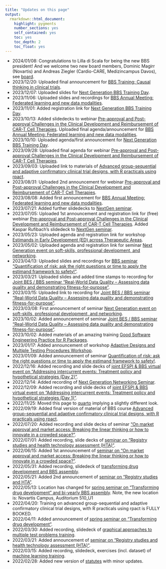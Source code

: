 ```yaml
---
title: "Updates on this page"
output: 
  rmarkdown::html_document:
    highlight: pygments
    number_sections: yes
    self_contained: yes
    toc: yes
    toc_depth: 2
    toc_float: yes
---
```


* 2024/01/08: Congratulations to Lilla di Scala for being the new BBS president! And we welcome two new board members, Dominic Magirr (Novartis) and Andreas Ziegler (Cardio-CARE, Medizincampus Davos), see [board](board.html).
* 2023/12/20: Uploaded final announcement for [BBS Training: Causal thinking in clinical trials](events_upcoming.html).
* 2023/12/07: Uploaded slides for [Next Generation BBS Training Day](trainings_past.html#next-generation-bbs-training-day).
* 2023/11/06: Uploaded slides and recordings for [BBS Annual Meeting: Federated learning and new data modalities](events_past.html#federated-learning-and-new-data-modalities).
* 2023/11/01: Added registration link for [Next Generation BBS Training Day](events_upcoming.html).
* 2023/10/13: Added slidedecks to webinar [Pre-approval and Post-approval Challenges in the Clinical Development and Reimbursement of CAR-T Cell Therapies](events_past.html#pre-approval-and-post-approval-challenges-in-the-clinical-development-and-reimbursement-of-car-t-cell-therapies). Uploaded final agenda/announcement for [BBS Annual Meeting: Federated learning and new data modalities](events_upcoming.html).
* 2023/10/10: Uploaded agenda/first announcement for [Next Generation BBS Training Day](events_upcoming.html).
* 2023/09/28: Uploaded final agenda for webinar [Pre-approval and Post-approval Challenges in the Clinical Development and Reimbursement of CAR-T Cell Therapies](events_upcoming.html).
* 2023/09/03: Uploaded link to materials of [Advanced group-sequential and adaptive confirmatory clinical trial designs, with R practicals using rpact](trainings/20230903/20230903_gsd_adaptive.html).
* 2023/08/31: Uploaded 2nd announcement for webinar [Pre-approval and Post-approval Challenges in the Clinical Development and Reimbursement of CAR-T Cell Therapies](events_upcoming.html).
* 2023/08/08: Added first announcement for [BBS Annual Meeting: Federated learning and new data modalities](events_upcoming.html).
* 2023/07/21: Added further slidedecks to [NextGen seminar](events_past.html#next-generation-event-on-soft-skills-professional-development-and-networking).
* 2023/07/05: Uploaded 1st announcement and registration link for (free) webinar [Pre-approval and Post-approval Challenges in the Clinical Development and Reimbursement of CAR-T Cell Therapies](events_upcoming.html). Added Kaspar Rufibach's slidedeck to [NextGen seminar](events_past.html#next-generation-event-on-soft-skills-professional-development-and-networking).
* 2023/05/23: Uploaded agenda and registration link for workshop [Estimands in Early Development (ED) across Therapeutic Areas](events_past.html#next-generation-event-on-soft-skills-professional-development-and-networking).
* 2023/05/02: Uploaded agenda and registration link for seminar [Next Generation event on soft-skills, professional development, and networking](events_upcoming.html).
* 2023/04/13: Uploaded slides and recordings for [BBS seminar "Quantification of risk: ask the right questions or time to apply the estimand framework to safety!"](events_past.html#quantification-of-risk-ask-the-right-questions-or-time-to-apply-the-estimand-framework-to-safety).
* 2023/03/21: Uploaded slides and added time stamps to recording for [Joint BES / BBS seminar "Real-World Data Quality – Assessing data quality and demonstrating fitness-for-purpose"](events_past.html#joint-besbbs-webinar-real-world-data-quality).
* 2023/03/15: Uploaded link to recording for [Joint BES / BBS seminar "Real-World Data Quality – Assessing data quality and demonstrating fitness-for-purpose"](events_past.html#joint-besbbs-webinar-real-world-data-quality).
* 2023/03/08: First announcement of seminar [Next Generation event on soft-skills, professional development, and networking](events_upcoming.html).
* 2023/10/02: Added announcement of seminar [Joint BES / BBS seminar "Real-World Data Quality – Assessing data quality and demonstrating fitness-for-purpose"](events_upcoming.html).
* 2023/10/02: Added materials of an amazing training [Good Software Engineering
Practice for R Packages](https://kkmann.github.io/workshop-r-swe/).
* 2023/01/17: Added announcement of workshop [Adaptive Designs and Multiple Testing Procedures Workshop](events_upcoming.html).
* 2023/01/09: Added announcement of seminar [Quantification of risk: ask the right questions or time to apply the estimand framework to safety!](events_upcoming.html).
* 2022/12/16: Added recording and slide decks of [joint EFSPI & BBS virtual event on "Addressing intercurrent events: Treatment policy and hypothetical strategies (Day 2)"](events_past.html#joint-efspi-bbs-virtual-event---addressing-intercurrent-events-treatment-policy-and-hypothetical-strategies-day-2).
* 2022/12/14: Added recording of [Next Generation Networking Seminar](events_past.html#next-generation-networking-seminar).
* 2022/12/09: Added recording and slide decks of [joint EFSPI & BBS virtual event on "Addressing intercurrent events: Treatment policy and hypothetical strategies (Day 1)"](events_past.html#joint-efspi-bbs-virtual-event---addressing-intercurrent-events-treatment-policy-and-hypothetical-strategies-day-1).
* 2022/11/25: Moved this page to [quarto](https://quarto.org/) implying a slightly different look.
* 2022/09/19: Added final version of material of BBS course [Advanced group-sequential and adaptive confirmatory clinical trial designs, with R practicals using rpact](trainings/20220913/20220913_gsd_adaptive.html).
* 2022/07/20: Added recording and slide decks of seminar ["On market approval and market access: Breaking the linear thinking or how to innovate in a crowded space?"](events_past.html#on-market-approval-and-market-access-breaking-the-linear-thinking-or-how-to-innovate-in-a-crowded-space).
* 2022/07/01: Added recording, slide decks of [seminar on "Registry studies and health technology assessment (HTA)"](events_past.html#23062022:_BBS__EFSPI_Seminar_Registry_studies_and_HTA).
* 2022/06/15: Added 1st announcement of [seminar on "On market approval and market access: Breaking the linear thinking or how to innovate in a crowded space?"](events_upcoming.html).
* 2022/05/31: Added recording, slidedeck of [transforming drug development and BBS assembly](events_past.html#24052022:_BBS_Spring_Seminar_Transforming_drug_development_and_Assembly).
* 2022/05/21: Added 2nd announcement of [seminar on "Registry studies and HTA"](events_upcoming.html).
* 2022/05/13: Location has changed for [spring seminar on "Transforming drug development" and bi-yearly BBS assembly](events_upcoming.html). Note, the new location is: Novartis Campus, Auditorium 510_U1
* 2022/04/20: Training on advanced group-sequential and adaptive confirmatory clinical trial designs, with R practicals using rpact is FULLY BOOKED.
* 2022/04/11: Added announcement of [spring seminar on "Transforming drug development"](events_upcoming.html).
* 2022/03/30: Added recording, slidedeck of [graphical approaches to multiple test problems training](trainings_past.html#29032022:_Graphical_approaches_to_multiple_test_problems).
* 2022/03/21: Added announcement of [seminar on "Registry studies and health technology assessment (HTA)"](events_upcoming.html).
* 2022/03/15: Added recording, slidedeck, exercises (incl. dataset) of [machine learning training](trainings_past.html#21022022:_Machine_Learning_in_clinical_drug_development).
* 2022/02/28: Added new version of [statutes](data/BBS_Statutes.pdf) with minor updates.






